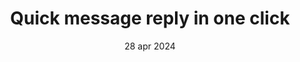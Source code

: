 ---
draft: false
date: "28 apr 2024"
title: "Quick message reply in one click"
sub_title: "24/7 hours available"
image: "/assets/imgs/icon/icon-s-15.png"
bg_color: "#FFEEEE"
border_color: "#FF7070"
meta:
  meta_title: "Quick message reply in one click"
  meta_description: "Quick message reply in one click description"
---